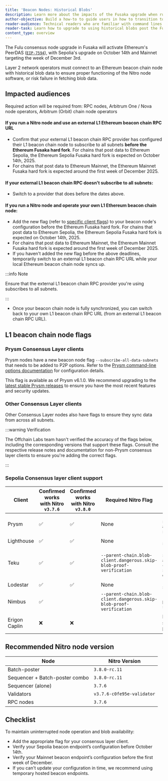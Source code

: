```yaml
---
title: 'Beacon Nodes: Historical Blobs'
description: Learn more about the impacts of the Fusaka upgrade when running a beacon node.
author-objective: Build a how-to to guide users in how to transition to using historical blobs.
reader-audience: Technical readers who are familiar with command lines and familiar with Arbitrum and Ethereum
reader-task: Learn how to upgrade to using historical blobs post the Fusaka upgrade when running a beacon node.
content_type: overview
---
```


The Fulu consensus node upgrade in Fusaka will activate Ethereum's PeerDAS ([`EIP-7594`](https://eips.ethereum.org/EIPS/eip-7594)), with Sepolia's upgrade on October 14th and Mainnet targeting the week of December 3rd.

Layer 2 network operators must connect to an Ethereum beacon chain node with historical blob data to ensure proper functioning of the Nitro node software, or risk failure in fetching blob data.

## Impacted audiences

Required action will be required from: RPC nodes, Arbitrum One / Nova node operators, Arbitrum (Orbit) chain node operators

#### If you run a Nitro node and use an external L1 Ethereum beacon chain RPC URL

- Confirm that your external L1 beacon chain RPC provider has configured their L1 beacon chain node to subscribe to all subnets **before the Ethereum Fusaka hard fork**. For chains that post data to Ethereum Sepolia, the Ethereum Sepolia Fusaka hard fork is expected on October 14th, 2025.
- For chains that post data to Ethereum Mainnet, the Ethereum Mainnet Fusaka hard fork is expected around the first week of December 2025.

#### If your external L1 beacon chain RPC doesn't subscribe to all subnets:

- Switch to a provider that does before the dates above.

#### If you run a Nitro node and operate your own L1 Ethereum beacon chain node:

- Add the new flag (refer to [specific client flags](#specific-client-flags)) to your beacon node's configuration before the Ethereum Fusaka hard fork. For chains that post data to Ethereum Sepolia, the Ethereum Sepolia Fusaka hard fork is expected on October 14th, 2025.
- For chains that post data to Ethereum Mainnet, the Ethereum Mainnet Fusaka hard fork is expected around the first week of December 2025.
- If you haven't added the new flag before the above deadlines, temporarily switch to an external L1 beacon chain RPC URL while your local Ethereum beacon chain node syncs up.

:::info Note

Ensure that the external L1 beacon chain RPC provider you're using subscribes to all subnets.

:::

- Once your beacon chain node is fully synchronized, you can switch back to your own L1 beacon chain RPC URL (from an external L1 beacon chain RPC URL).

## L1 beacon chain node flags

### Prysm Consensus Layer clients

Prysm nodes have a new beacon node flag `--subscribe-all-data-subnets` that needs to be added to P2P options. Refer to the [Prysm command-line options documentation](https://prysm.offchainlabs.com/docs/configure-prysm/parameters/) for configuration details.

This flag is available as of Prysm v6.1.0. We recommend upgrading to the [latest stable Prysm releases](https://github.com/OffchainLabs/prysm/releases) to ensure you have the most recent features and security updates.

### Other Consensus Layer clients

Other Consensus Layer nodes also have flags to ensure they sync data from across all subnets.

:::warning Verification

The Offchain Labs team hasn't verified the accuracy of the flags below, including the corresponding versions that support these flags. Consult the respective release notes and documentation for non-Prysm consensus layer clients to ensure you're adding the correct flags.

:::

### Sepolia Consensus layer client support

| Client        | Confirmed works with Nitro `v3.7.6` | Confirmed works with Nitro `v3.8.0` | Required Nitro Flag                                                 | Required BN Flag                              | Supports `/blobs` | Return blob proofs on `/blob_sidecars` |
| ------------- | ----------------------------------- | ----------------------------------- | ------------------------------------------------------------------- | --------------------------------------------- | ----------------- | -------------------------------------- |
| Prysm         | ✅                                  | ✅                                  | None                                                                | `--subscribe-all-data-subnets`                | ✅                | ✅                                     |
| Lighthouse    | ✅                                  | ✅                                  | None                                                                | `--supernode`                                 | ✅                | ❌                                     |
| Teku          | ✅                                  | ✅                                  | `--parent-chain.blob-client.dangerous.skip-blob-proof-verification` | `--p2p-subscribe-all-custody-subnets-enabled` | ❌                | ❌                                     |
| Lodestar      | ✅                                  | ✅                                  | None                                                                | `--supernode`                                 | ✅                | ✅                                     |
| Nimbus        | ✅                                  |                                     | `--parent-chain.blob-client.dangerous.skip-blob-proof-verification` | `--debug-peerdas-supernode`                   | ✅                | ❌                                     |
| Erigon Caplin | ❌                                  | ❌                                  |                                                                     | None, subscribes by default                   |                   |                                        |

## Recommended Nitro node version

| Node                           | Nitro Version              |
| ------------------------------ | -------------------------- |
| Batch-poster                   | `3.8.0-rc.11`              |
| Sequencer + Batch-poster combo | `3.8.0-rc.11`              |
| Sequencer (alone)              | `3.7.6`                    |
| Validators                     | `v3.7.6-c0fe95e-validator` |
| RPC nodes                      | `3.7.6`                    |

## Checklist

To maintain uninterrupted node operation and blob availability:

- Add the appropriate flag for your consensus layer client.
- Verify your Sepolia beacon endpoint’s configuration before October 14th.
- Verify your Mainnet beacon endpoint’s configuration before the first week of December.
- If you can't update your configuration in time, we recommend using temporary hosted beacon endpoints.
